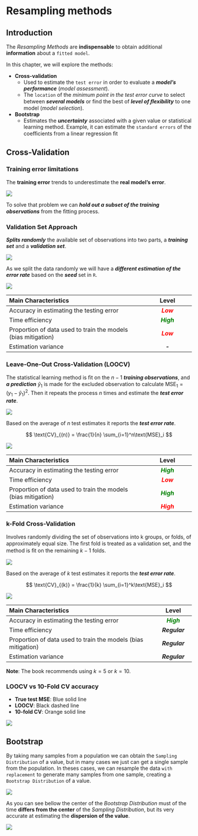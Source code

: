 # Resampling methods {.unnumbered}

## Introduction

The *Resampling Methods* are **indispensable** to obtain additional **information** about a `fitted model`.

In this chapter, we will explore the methods:

- **Cross-validation**
  - Used to estimate the `test error` in order to evaluate a ***model's performance*** (*model assessment*).
  - The `location` of the *minimum point in the test error curve* to select between ***several models***  or find the best of ***level of ﬂexibility*** to one model (*model selection*).

- **Bootstrap**
  - Estimates the ***uncertainty*** associated with a given value or statistical learning method. Example, it can estimate the `standard errors` of the coeﬃcients from a linear regression ﬁt


## Cross-Validation

### Training error limitations

The **training error** trends to underestimate the **real model's error**.

![](img/01-Training-vs-Test-Error.png){fig-align="center"}

To solve that problem we can ***hold out a subset of the training observations*** from the ﬁtting process.


### Validation Set Approach

***Splits randomly*** the available set of observations into two parts, a ***training set*** and a ***validation set***.

![](img/16-validation-approach.png){fig-align="center"}

As we split the data randomly we will have a ***different estimation of the error rate*** based on the ***seed*** set in `R`.

![](img/17-validation-approach-results-variation.png){fig-align="center"}



|Main Characteristics|Level|
|:-------------|:---:|
|Accuracy in estimating the testing error|***<span style='color:red;'>Low</span>***|
|Time efficiency|***<span style='color:green;'>High</span>***|
|Proportion of data used to train the models (bias mitigation)|***<span style='color:red;'>Low</span>***|
|Estimation variance|***-***|


### Leave-One-Out Cross-Validation (LOOCV)

The statistical learning method is ﬁt on the $n-1$ ***training observations***, and ***a prediction*** $\hat{y}_1$ is made for the excluded observation to calculate $\text{MSE}_1 = (y_1-\hat{y}_1)^2$. Then it repeats the process $n$ times and estimate the ***test error rate***.

![](img/18-Leave-One-Out-CV.png){fig-align="center"}

Based on the average of $n$ test estimates it reports the ***test error rate***.

$$
\text{CV}_{(n)} = \frac{1}{n} \sum_{i=1}^n\text{MSE}_i
$$


![](img/19-Leave-One-Out-CV-results.png){fig-align="center"}

|Main Characteristics|Level|
|:-------------|:---:|
|Accuracy in estimating the testing error|***<span style='color:green;'>High</span>***|
|Time efficiency|***<span style='color:red;'>Low</span>***|
|Proportion of data used to train the models (bias mitigation)|***<span style='color:green;'>High</span>***|
|Estimation variance|***<span style='color:red;'>High</span>***|


### k-Fold Cross-Validation

Involves randomly dividing the set of observations into k groups, or folds, of approximately equal size. The ﬁrst fold is treated as a validation set, and the method is ﬁt on the remaining $k-1$ folds.

![](img/20-k-Fold-Cross-Validation.png){fig-align="center"}

Based on the average of $k$ test estimates it reports the ***test error rate***.

$$
\text{CV}_{(k)} = \frac{1}{k} \sum_{i=1}^k\text{MSE}_i
$$


![](img/21-k-Fold-Cross-Validation-Results.png){fig-align="center"}

|Main Characteristics|Level|
|:-------------------|:---:|
|Accuracy in estimating the testing error|***<span style='color:green;'>High</span>***|
|Time efficiency|***Regular***|
|Proportion of data used to train the models (bias mitigation)|***Regular***|
|Estimation variance|***Regular***|

**Note**: The book recommends using $k = 5$ or $k = 10$.

### LOOCV vs 10-Fold CV accuracy

- **True test MSE**:  Blue solid line 
- **LOOCV**: Black dashed line
- **10-fold CV**: Orange solid line 

![](img/22-k-fold-cv-vs-LOOCV-simulation.png){fig-align="center"}

## Bootstrap

By taking many samples from a population we can obtain the `Sampling Distribution` of a value, but in many cases we just can get a single sample from the population. In theses cases, we can resample the data `with replacement` to generate many samples from one sample, creating a `Bootstrap Distribution` of a value.

![](img/23-bootstrap-example.png){fig-align="center"}

As you can see bellow the center of the *Bootstrap Distribution* must of the time **differs from the center** of the *Sampling Distribution*, but its very accurate at estimating the **dispersion of the value**.


![](img/24-Sampling-Bootstrap-distributions.png){fig-align="center"}




